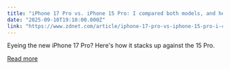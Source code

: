 ```yaml
---
title: "iPhone 17 Pro vs. iPhone 15 Pro: I compared both models, and here's who should upgrade"
date: "2025-09-10T19:10:00.000Z"
link: "https://www.zdnet.com/article/iphone-17-pro-vs-iphone-15-pro-i-compared-both-models-and-heres-who-should-upgrade/"
---
```


Eyeing the new iPhone 17 Pro? Here's how it stacks up against the 15 Pro.

[Read more](https://www.zdnet.com/article/iphone-17-pro-vs-iphone-15-pro-i-compared-both-models-and-heres-who-should-upgrade/)
